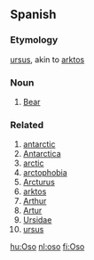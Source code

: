 ==Spanish==
===Etymology===
{{la}} [[ursus]], akin to {{el}} [[arktos]]
===Noun===
#[[Bear]]

=== Related ===
#[[antarctic]]
#[[Antarctica]]
#[[arctic]]
#[[arctophobia]]
#[[Arcturus]]
#[[arktos]]
#[[Arthur]]
#[[Artur]]
#[[Ursidae]]
#[[ursus]]

[[hu:Oso]]
[[nl:oso]]
[[fi:Oso]]